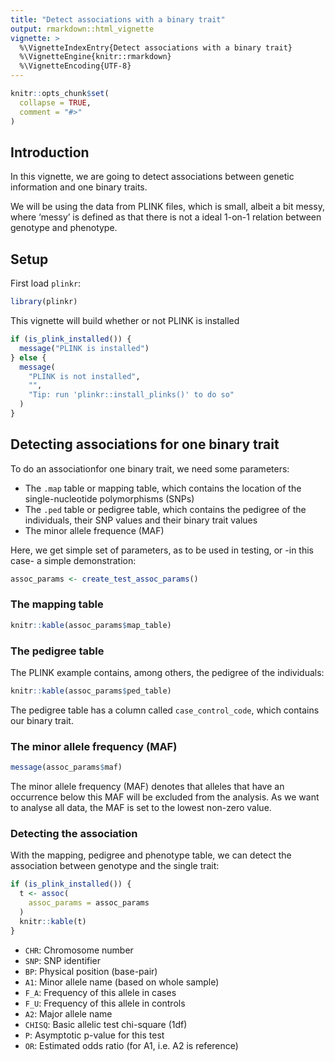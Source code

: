 ```yaml
---
title: "Detect associations with a binary trait"
output: rmarkdown::html_vignette
vignette: >
  %\VignetteIndexEntry{Detect associations with a binary trait}
  %\VignetteEngine{knitr::rmarkdown}
  %\VignetteEncoding{UTF-8}
---
```


```r
knitr::opts_chunk$set(
  collapse = TRUE,
  comment = "#>"
)
```

## Introduction

In this vignette,
we are going to detect associations between genetic information
and one binary traits.

We will be using the data from PLINK files, which
is small, albeit a bit messy, where 'messy' is defined
as that there is not a ideal 1-on-1 relation between genotype
and phenotype. 

## Setup

First load `plinkr`:

```r
library(plinkr)
```

This vignette will build whether or not PLINK is installed

```r
if (is_plink_installed()) {
  message("PLINK is installed")
} else {
  message(
    "PLINK is not installed",
    "",
    "Tip: run 'plinkr::install_plinks()' to do so"
  )
}
```

## Detecting associations for one binary trait

To do an associationfor one binary trait, 
we need some parameters:

 * The `.map` table or mapping table, which contains the location
   of the single-nucleotide polymorphisms (SNPs)
 * The `.ped` table or pedigree table, which contains the pedigree
   of the individuals, their SNP values and their binary
   trait values
 * The minor allele frequence (MAF)

Here, we get simple set of parameters, as to be used in testing,
or -in this case- a simple demonstration:
 
```r
assoc_params <- create_test_assoc_params()
```

### The mapping table

```r
knitr::kable(assoc_params$map_table)
```

### The pedigree table

The PLINK example \code{.ped} contains, among others, the pedigree of the individuals:

```r
knitr::kable(assoc_params$ped_table)
```

The pedigree table has a column called `case_control_code`,
which contains our binary trait.

### The minor allele frequency (MAF)

```r
message(assoc_params$maf)
```

The minor allele frequency (MAF) denotes that alleles that
have an occurrence below this MAF will be excluded from
the analysis. As we want to analyse all data, the MAF is
set to the lowest non-zero value.

### Detecting the association

With the mapping, pedigree and phenotype table, 
we can detect the association between genotype and the single trait:

```r
if (is_plink_installed()) {
  t <- assoc(
    assoc_params = assoc_params
  )
  knitr::kable(t)
}
```

 * `CHR`: Chromosome number
 * `SNP`: SNP identifier
 * `BP`: Physical position (base-pair)
 * `A1`: Minor allele name (based on whole sample)
 * `F_A`: Frequency of this allele in cases
 * `F_U`: Frequency of this allele in controls
 * `A2`: Major allele name
 * `CHISQ`: Basic allelic test chi-square (1df)
 * `P`: Asymptotic p-value for this test
 * `OR`: Estimated odds ratio (for A1, i.e. A2 is reference)
